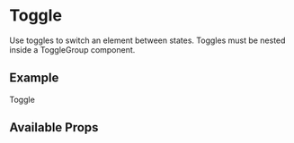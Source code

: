 

<Meta title="Components/Toggle/Intro" component={Toggle} />

# Toggle

Use toggles to switch an element between states. Toggles must be nested inside a ToggleGroup component.

## Example

<Canvas>
  <Toggle value="value">Toggle</Toggle>
</Canvas>

## Available Props

<ArgsTable />
